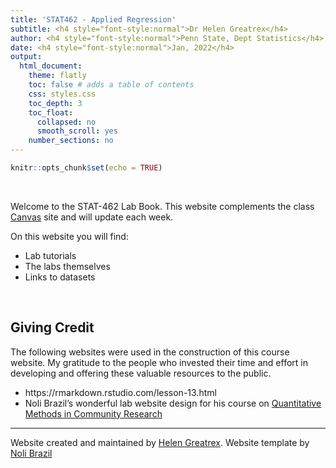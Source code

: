 ```yaml
---
title: 'STAT462 - Applied Regression'
subtitle: <h4 style="font-style:normal">Dr Helen Greatrex</h4>
author: <h4 style="font-style:normal">Penn State, Dept Statistics</h4>
date: <h4 style="font-style:normal">Jan, 2022</h4>
output: 
  html_document:
    theme: flatly  
    toc: false # adds a table of contents
    css: styles.css
    toc_depth: 3
    toc_float:
      collapsed: no
      smooth_scroll: yes
    number_sections: no
---
```



<style>
p.comment {
background-color: #DBDBDB;
padding: 10px;
border: 1px solid black;
margin-left: 25px;
border-radius: 5px;
font-style: italic;
}

.figure {
   margin-top: 20px;
   margin-bottom: 20px;
}

h1.title {
  font-weight: bold;
  font-family: Arial;  
}

h2.title {
  font-family: Arial;  
}

</style>


<style type="text/css">
#TOC {
  font-size: 13px;
  font-family: Arial;
}
</style>

</style>

```r
knitr::opts_chunk$set(echo = TRUE)
```

\


Welcome to the STAT-462 Lab Book.  This website complements the class [Canvas](https://canvas.psu.edu/) site and will update each week.

On this website you will find:

* Lab tutorials 
* The labs themselves
* Links to datasets

<br>

## Giving Credit

The following websites were used in the construction of this course website. My gratitude to the people who invested their time and effort in developing and offering these valuable resources to the public.


* https://rmarkdown.rstudio.com/lesson-13.html
* Noli Brazil's wonderful lab website design for his course on [Quantitative Methods in Community Research](https://crd150.github.io/index.html)




***


Website created and maintained by [Helen Greatrex](https://www.geog.psu.edu/directory/helen-greatrex). Website template by [Noli Brazil](https://nbrazil.faculty.ucdavis.edu/)